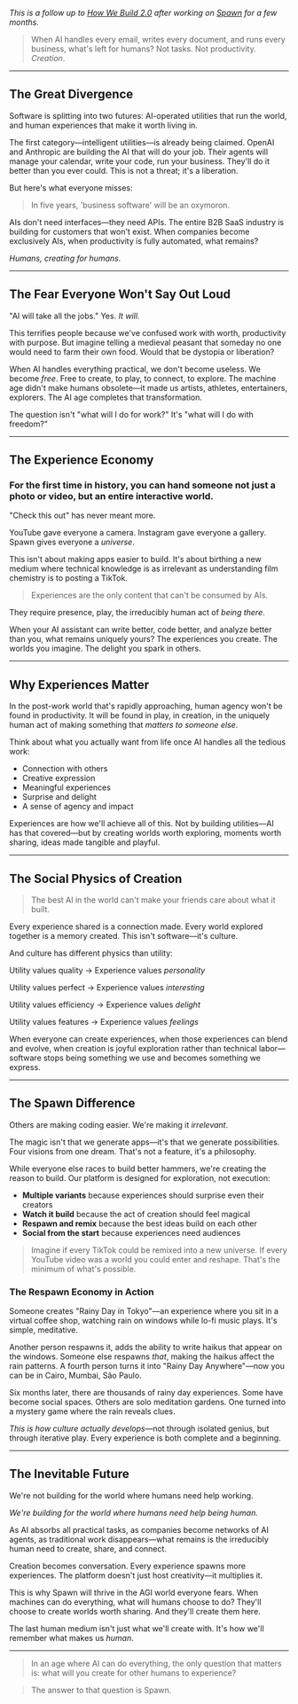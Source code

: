 

<BlogHeader metadata={metadata} />

_This is a follow up to [How We Build 2.0](/thoughts/how-we-build-2-0) after working on [Spawn](https://spawn.co) for a few months._

> When AI handles every email, writes every document, and runs every business, what's left for humans? Not tasks. Not productivity. _Creation_.

---

## The Great Divergence

Software is splitting into two futures: AI-operated utilities that run the world, and human experiences that make it worth living in.

The first category—intelligent utilities—is already being claimed. OpenAI and Anthropic are building the AI that will do your job. Their agents will manage your calendar, write your code, run your business. They'll do it better than you ever could. This is not a threat; it's a liberation.

But here's what everyone misses:

> In five years, 'business software' will be an oxymoron.

AIs don't need interfaces—they need APIs. The entire B2B SaaS industry is building for customers that won't exist. When companies become exclusively AIs, when productivity is fully automated, what remains?

_Humans, creating for humans._

---

## The Fear Everyone Won't Say Out Loud

"AI will take all the jobs." Yes. _It will._

This terrifies people because we've confused work with worth, productivity with purpose. But imagine telling a medieval peasant that someday no one would need to farm their own food. Would that be dystopia or liberation?

When AI handles everything practical, we don't become useless. We become _free_. Free to create, to play, to connect, to explore. The machine age didn't make humans obsolete—it made us artists, athletes, entertainers, explorers. The AI age completes that transformation.

The question isn't "what will I do for work?" It's "what will I do with freedom?"

---

## The Experience Economy

### For the first time in history, you can hand someone not just a photo or video, but an entire interactive world.

"Check this out" has never meant more.

YouTube gave everyone a camera. Instagram gave everyone a gallery. Spawn gives everyone a _universe_.

This isn't about making apps easier to build. It's about birthing a new medium where technical knowledge is as irrelevant as understanding film chemistry is to posting a TikTok.

> Experiences are the only content that can't be consumed by AIs.

They require presence, play, the irreducibly human act of _being there_.

When your AI assistant can write better, code better, and analyze better than you, what remains uniquely yours? The experiences you create. The worlds you imagine. The delight you spark in others.

---

## Why Experiences Matter

In the post-work world that's rapidly approaching, human agency won't be found in productivity. It will be found in play, in creation, in the uniquely human act of making something that _matters to someone else_.

Think about what you actually want from life once AI handles all the tedious work:

- Connection with others
- Creative expression
- Meaningful experiences
- Surprise and delight
- A sense of agency and impact

Experiences are how we'll achieve all of this. Not by building utilities—AI has that covered—but by creating worlds worth exploring, moments worth sharing, ideas made tangible and playful.

---

## The Social Physics of Creation

> The best AI in the world can't make your friends care about what it built.

Every experience shared is a connection made. Every world explored together is a memory created. This isn't software—it's culture.

And culture has different physics than utility:

Utility values quality → Experience values _personality_

Utility values perfect → Experience values _interesting_

Utility values efficiency → Experience values _delight_

Utility values features → Experience values _feelings_

When everyone can create experiences, when those experiences can blend and evolve, when creation is joyful exploration rather than technical labor—software stops being something we use and becomes something we express.

---

## The Spawn Difference

Others are making coding easier. We're making it _irrelevant_.

The magic isn't that we generate apps—it's that we generate possibilities. Four visions from one dream. That's not a feature, it's a philosophy.

While everyone else races to build better hammers, we're creating the reason to build. Our platform is designed for exploration, not execution:

- **Multiple variants** because experiences should surprise even their creators
- **Watch it build** because the act of creation should feel magical
- **Respawn and remix** because the best ideas build on each other
- **Social from the start** because experiences need audiences

> Imagine if every TikTok could be remixed into a new universe. If every YouTube video was a world you could enter and reshape. That's the minimum of what's possible.

### The Respawn Economy in Action

Someone creates "Rainy Day in Tokyo"—an experience where you sit in a virtual coffee shop, watching rain on windows while lo-fi music plays. It's simple, meditative.

Another person respawns it, adds the ability to write haikus that appear on the windows. Someone else respawns _that_, making the haikus affect the rain patterns. A fourth person turns it into "Rainy Day Anywhere"—now you can be in Cairo, Mumbai, São Paulo.

Six months later, there are thousands of rainy day experiences. Some have become social spaces. Others are solo meditation gardens. One turned into a mystery game where the rain reveals clues.

_This is how culture actually develops_—not through isolated genius, but through iterative play. Every experience is both complete and a beginning.

---

## The Inevitable Future

We're not building for the world where humans need help working.

_We're building for the world where humans need help being human._

As AI absorbs all practical tasks, as companies become networks of AI agents, as traditional work disappears—what remains is the irreducibly human need to create, share, and connect.

Creation becomes conversation. Every experience spawns more experiences. The platform doesn't just host creativity—it multiplies it.

This is why Spawn will thrive in the AGI world everyone fears. When machines can do everything, what will humans choose to do? They'll choose to create worlds worth sharing. And they'll create them here.

The last human medium isn't just what we'll create with. It's how we'll remember what makes us _human_.

---

> In an age where AI can do everything, the only question that matters is: what will you create for other humans to experience?

> The answer to that question is Spawn.
